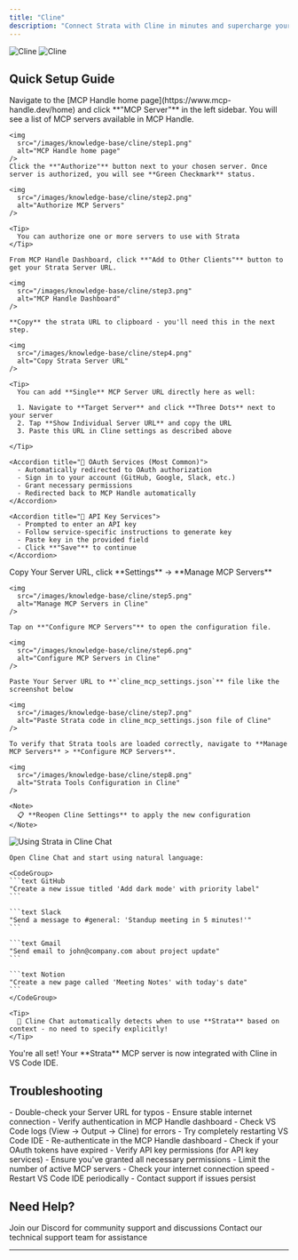 ```yaml
---
title: "Cline"
description: "Connect Strata with Cline in minutes and supercharge your AI coding experience"
---
```

<img
  className="block dark:hidden"
  src="/images/knowledge-base/cline/Cline.png"
  alt="Cline"
/>
<img
  className="hidden dark:block"
  src="/images/knowledge-base/cline/Cline.png"
  alt="Cline"
/>

## Quick Setup Guide

<Steps>
  <Step title="Authorize MCP Servers to Use with Strata">
    Navigate to the [MCP Handle home page](https://www.mcp-handle.dev/home) and click **"MCP Server"** in the left sidebar. You will see a list of MCP servers available in MCP Handle.

    <img
      src="/images/knowledge-base/cline/step1.png"
      alt="MCP Handle home page"
    />    
    Click the **"Authorize"** button next to your chosen server. Once server is authorized, you will see **Green Checkmark** status.

    <img
      src="/images/knowledge-base/cline/step2.png"
      alt="Authorize MCP Servers"
    />

    <Tip>
      You can authorize one or more servers to use with Strata
    </Tip>

  </Step>

  <Step title="Get Strata Server URL">

    From MCP Handle Dashboard, click **"Add to Other Clients"** button to get your Strata Server URL.
  
    <img
      src="/images/knowledge-base/cline/step3.png"
      alt="MCP Handle Dashboard"
    />

    **Copy** the strata URL to clipboard - you'll need this in the next step.

    <img
      src="/images/knowledge-base/cline/step4.png"
      alt="Copy Strata Server URL"
    />

    <Tip>
      You can add **Single** MCP Server URL directly here as well:

      1. Navigate to **Target Server** and click **Three Dots** next to your server
      2. Tap **Show Individual Server URL** and copy the URL
      3. Paste this URL in Cline settings as described above

    </Tip>

    <Accordion title="🔐 OAuth Services (Most Common)">
      - Automatically redirected to OAuth authorization
      - Sign in to your account (GitHub, Google, Slack, etc.)
      - Grant necessary permissions
      - Redirected back to MCP Handle automatically
    </Accordion>
    
    <Accordion title="🔑 API Key Services">
      - Prompted to enter an API key
      - Follow service-specific instructions to generate key
      - Paste key in the provided field
      - Click **"Save"** to continue
    </Accordion>
  </Step>



  <Step title="Configure Cline">
    Copy Your Server URL, click **Settings** ->  **Manage MCP Servers**

    <img
      src="/images/knowledge-base/cline/step5.png"
      alt="Manage MCP Servers in Cline"
    />

    Tap on **"Configure MCP Servers"** to open the configuration file.

    <img
      src="/images/knowledge-base/cline/step6.png"
      alt="Configure MCP Servers in Cline"
    />
    
    Paste Your Server URL to **`cline_mcp_settings.json`** file like the screenshot below

    <img
      src="/images/knowledge-base/cline/step7.png"
      alt="Paste Strata code in cline_mcp_settings.json file of Cline"
    />

  </Step>

  <Step title="Verify Tools Loading">

    To verify that Strata tools are loaded correctly, navigate to **Manage MCP Servers** > **Configure MCP Servers**.
     
    <img
      src="/images/knowledge-base/cline/step8.png"
      alt="Strata Tools Configuration in Cline"
    />
    
    <Note>
      📋 **Reopen Cline Settings** to apply the new configuration
    </Note>
    
  </Step>

  <Step title="Start Using in Cline Chat">
    <img
      src="/images/knowledge-base/cline/step9.jpg"
      alt="Using Strata in Cline Chat"
    />
    
    Open Cline Chat and start using natural language:
    
    <CodeGroup>
    ```text GitHub
    "Create a new issue titled 'Add dark mode' with priority label"
    ```
    
    ```text Slack
    "Send a message to #general: 'Standup meeting in 5 minutes!'"
    ```
    
    ```text Gmail
    "Send email to john@company.com about project update"
    ```
    
    ```text Notion
    "Create a new page called 'Meeting Notes' with today's date"
    ```
    </CodeGroup>
    
    <Tip>
      🎯 Cline Chat automatically detects when to use **Strata** based on context - no need to specify explicitly!
    </Tip>
  </Step>

  <Step title="Happy Building! 🎉">
    You're all set! Your **Strata** MCP server is now integrated with Cline in VS Code IDE.
  </Step>
</Steps>

## Troubleshooting

<AccordionGroup>
  <Accordion title="🔧 Tools Not Appearing">
    - Double-check your Server URL for typos
    - Ensure stable internet connection
    - Verify authentication in MCP Handle dashboard
    - Check VS Code logs (View → Output → Cline) for errors
    - Try completely restarting VS Code IDE
  </Accordion>
  
  <Accordion title="🔐 Authentication Issues">
    - Re-authenticate in the MCP Handle dashboard
    - Check if your OAuth tokens have expired
    - Verify API key permissions (for API key services)
    - Ensure you've granted all necessary permissions
  </Accordion>
  
  <Accordion title="⚡ Performance Issues">
    - Limit the number of active MCP servers
    - Check your internet connection speed
    - Restart VS Code IDE periodically
    - Contact support if issues persist
  </Accordion>
</AccordionGroup>

## Need Help?

<CardGroup cols={2}>
  <Card title="Community" icon="discord">
    Join our Discord for community support and discussions
  </Card>
  <Card title="Support" icon="headphones">
    Contact our technical support team for assistance
  </Card>
</CardGroup>

---